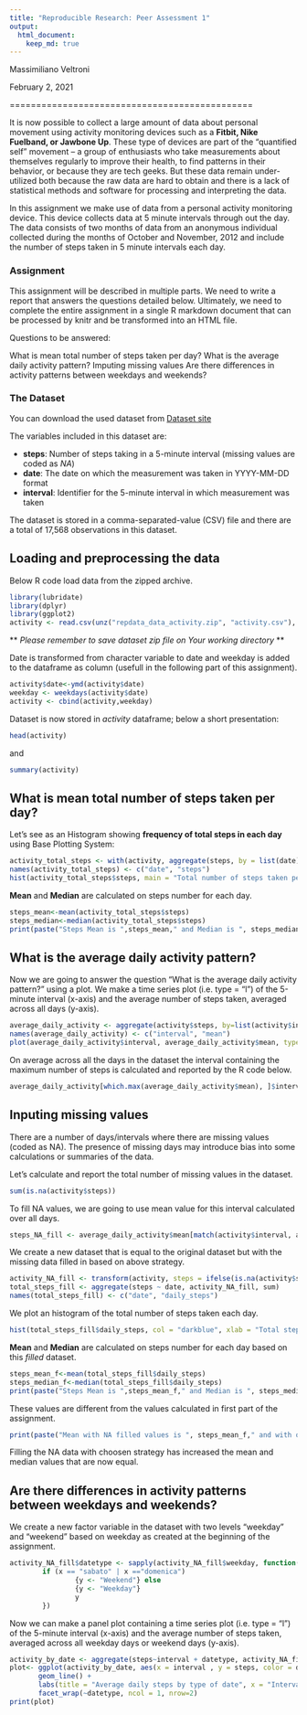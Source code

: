 ---
title: "Reproducible Research: Peer Assessment 1"
output: 
  html_document:
    keep_md: true
---

Massimiliano Veltroni  

February 2, 2021  

==============================================  

It is now possible to collect a large amount of data about personal movement using activity monitoring devices such as a **Fitbit, Nike Fuelband, or Jawbone Up**. These type of devices are part of the “quantified self” movement – a group of enthusiasts who take measurements about themselves regularly to improve their health, to find patterns in their behavior, or because they are tech geeks. But these data remain under-utilized both because the raw data are hard to obtain and there is a lack of statistical methods and software for processing and interpreting the data.

In this assignment we make use of data from a personal activity monitoring device. This device collects data at 5 minute intervals through out the day. The data consists of two months of data from an anonymous individual collected during the months of October and November, 2012 and include the number of steps taken in 5 minute intervals each day.

### Assignment
This assignment will be described in multiple parts. We need to write a report that answers the questions detailed below. Ultimately, we need to complete the entire assignment in a single R markdown document that can be processed by knitr and be transformed into an HTML file.

Questions to be answered:

What is mean total number of steps taken per day?
What is the average daily activity pattern?
Imputing missing values
Are there differences in activity patterns between weekdays and weekends?  

### The Dataset 
You can download the used dataset from [Dataset site](https:\\d396qusza40orc.cloudfront.net\repdata%2Fdata%2Factivity.zip)

The variables included in this dataset are:  

+ **steps**: Number of steps taking in a 5-minute interval (missing values are coded as *NA*)
+ **date**: The date on which the measurement was taken in YYYY-MM-DD format
+ **interval**: Identifier for the 5-minute interval in which measurement was taken

The dataset is stored in a comma-separated-value (CSV) file and there are a total of 17,568 observations in this dataset.

## Loading and preprocessing the data
Below R code load data from the zipped archive.

```{r, message=FALSE}
library(lubridate)
library(dplyr)
library(ggplot2)
activity <- read.csv(unz("repdata_data_activity.zip", "activity.csv"), header=T, sep=",")
```

** *Please remember to save dataset zip file on Your working directory* **

Date is transformed from character variable to date and weekday is added to the dataframe as column (usefull in the following part of this assignment).
```{r}
activity$date<-ymd(activity$date)
weekday <- weekdays(activity$date)
activity <- cbind(activity,weekday)
```

Dataset is now stored in *activity* dataframe; below a short presentation:
```{r}
head(activity)
```

and
```{r}
summary(activity)
```

## What is mean total number of steps taken per day?
Let's see as an Histogram showing **frequency of total steps in each day** using Base Plotting System:
```{r}
activity_total_steps <- with(activity, aggregate(steps, by = list(date), FUN = sum, na.rm = TRUE))
names(activity_total_steps) <- c("date", "steps")
hist(activity_total_steps$steps, main = "Total number of steps taken per day", xlab = "Total steps taken per day", col = "darkblue", ylim=c(0,25), breaks = seq(0,25000, by=1250))
```

**Mean** and **Median** are calculated on steps number for each day.
```{r}
steps_mean<-mean(activity_total_steps$steps)
steps_median<-median(activity_total_steps$steps)
print(paste("Steps Mean is ",steps_mean," and Median is ", steps_median))
```

## What is the average daily activity pattern?
Now we are going to answer the question "What is the average daily activity pattern?" using a plot. We make a time series plot (i.e. type = "l") of the 5-minute interval (x-axis) and the average number of steps taken, averaged across all days (y-axis).
```{r}
average_daily_activity <- aggregate(activity$steps, by=list(activity$interval), FUN=mean, na.rm=TRUE)
names(average_daily_activity) <- c("interval", "mean")
plot(average_daily_activity$interval, average_daily_activity$mean, type = "l", col="darkblue", lwd = 2, xlab="Interval", ylab="Average number of steps", main="Average number of steps per intervals")
```

On average across all the days in the dataset the interval containing the maximum number of steps is calculated and reported by the R code below.
```{r}
average_daily_activity[which.max(average_daily_activity$mean), ]$interval
```

## Inputing missing values
There are a number of days/intervals where there are missing values (coded as NA). The presence of missing days may introduce bias into some calculations or summaries of the data.

Let's calculate and report the total number of missing values in the dataset.

```{r}
sum(is.na(activity$steps))
```

To fill NA values, we are going to use mean value for this interval calculated over all days.

```{r}
steps_NA_fill <- average_daily_activity$mean[match(activity$interval, average_daily_activity$interval)]
```

We create a new dataset that is equal to the original dataset but with the missing data filled in based on above strategy.

```{r}
activity_NA_fill <- transform(activity, steps = ifelse(is.na(activity$steps), yes = steps_NA_fill, no = activity$steps))
total_steps_fill <- aggregate(steps ~ date, activity_NA_fill, sum)
names(total_steps_fill) <- c("date", "daily_steps")
```

We plot an histogram of the total number of steps taken each day.

```{r}
hist(total_steps_fill$daily_steps, col = "darkblue", xlab = "Total steps per day", ylim = c(0,25), main = "Total number of steps taken each day", breaks = seq(0,25000,by=1250))
```

**Mean** and **Median** are calculated on steps number for each day based on this *filled* dataset.
```{r}
steps_mean_f<-mean(total_steps_fill$daily_steps)
steps_median_f<-median(total_steps_fill$daily_steps)
print(paste("Steps Mean is ",steps_mean_f," and Median is ", steps_median_f))
```
These values are different from the values calculated in first part of the assignment. 
```{r}
print(paste("Mean with NA filled values is ", steps_mean_f," and with original values was ", steps_mean,".", "The difference is ", (steps_mean_f-steps_mean), ".","Median with NA filled values is ", steps_median_f," and with original values was ", steps_median,".", "The difference is ", (steps_median_f-steps_median)))
```

Filling the NA data with choosen strategy has increased the mean and median values that are now equal.

## Are there differences in activity patterns between weekdays and weekends?
We create a new factor variable in the dataset with two levels “weekday” and “weekend” based on weekday as created at the beginning of the assignment.

```{r}
activity_NA_fill$datetype <- sapply(activity_NA_fill$weekday, function(x) {
        if (x == "sabato" | x =="domenica") 
                {y <- "Weekend"} else 
                {y <- "Weekday"}
                y
        })
```
Now we can make a panel plot containing a time series plot (i.e. type = “l”) of the 5-minute interval (x-axis) and the average number of steps taken, averaged across all weekday days or weekend days (y-axis). 

```{r}
activity_by_date <- aggregate(steps~interval + datetype, activity_NA_fill, mean, na.rm = TRUE)
plot<- ggplot(activity_by_date, aes(x = interval , y = steps, color = datetype)) +
       geom_line() +
       labs(title = "Average daily steps by type of date", x = "Interval", y = "Average number of steps") +
       facet_wrap(~datetype, ncol = 1, nrow=2)
print(plot)
```

